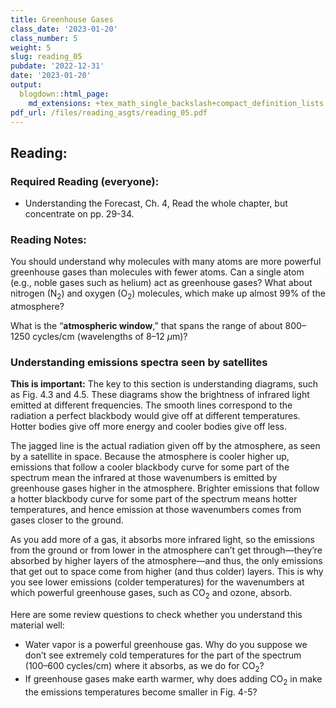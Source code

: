 ```yaml
---
title: Greenhouse Gases
class_date: '2023-01-20'
class_number: 5
weight: 5
slug: reading_05
pubdate: '2022-12-31'
date: '2023-01-20'
output:
  blogdown::html_page:
    md_extensions: +tex_math_single_backslash+compact_definition_lists
pdf_url: /files/reading_asgts/reading_05.pdf
---
```

## Reading:

### Required Reading (everyone):

* Understanding the Forecast, Ch. 4, Read the whole chapter, but concentrate on pp. 29-34.

### Reading Notes:

You should understand why molecules with many atoms are
more powerful greenhouse gases than molecules with fewer atoms. Can a single
atom (e.g., noble gases such as helium) act as greenhouse gases? What about
nitrogen (N~2~) and oxygen (O~2~) molecules, which make up almost 99% of
the atmosphere?

What is the "**atmospheric window**," that spans the range of about
800--1250 cycles/cm (wavelengths of 8--12 $\mu$m)?

### Understanding emissions spectra seen by satellites

**This is important:** The key to this section is understanding diagrams,
such as Fig. 4.3 and 4.5. These diagrams show the brightness of
infrared light emitted at different frequencies. The smooth lines correspond
to the radiation a perfect blackbody would give off at different temperatures.
Hotter bodies give off more energy and cooler bodies give off less.

The jagged line is the actual radiation given off by the atmosphere, as seen by
a satellite in space. Because the atmosphere is cooler higher up, emissions that
follow a cooler blackbody curve for some part of the spectrum mean the infrared 
at those wavenumbers is emitted by greenhouse gases higher in the atmosphere.
Brighter emissions that follow a hotter blackbody curve for some part of
the spectrum means hotter temperatures, and hence emission at those wavenumbers
comes from gases closer to the ground.

As you add more of a gas, it absorbs more infrared light, so the emissions from
the ground or from lower in the atmosphere can't get through---they're absorbed
by higher layers of the atmosphere---and thus, the only emissions that get out 
to space come from higher (and thus colder) layers. This is why you see lower
emissions (colder temperatures) for the wavenumbers at which powerful greenhouse
gases, such as CO~2~ and ozone, absorb.

Here are some review questions to check whether you understand this material
well:

* Water vapor is a powerful greenhouse gas. Why do you suppose we don't
  see extremely cold temperatures for the part of the spectrum 
  (100--600 cycles/cm) where it absorbs, as we do for CO~2~?
* If greenhouse gases make earth warmer, why does adding CO~2~ in
  make the emissions temperatures become smaller in Fig. 4-5?
